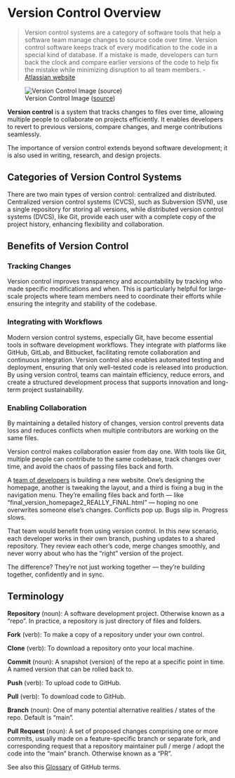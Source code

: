# Version Control Overview



> Version control systems are a category of software tools that help a software team manage changes to source code over time. Version control software keeps track of every modification to the code in a special kind of database. If a mistake is made, developers can turn back the clock and compare earlier versions of the code to help fix the mistake while minimizing disruption to all team members. - [Atlassian website](https://www.atlassian.com/git/tutorials/what-is-version-control)

![Version Control Image ([source](https://web.archive.org/web/20170216074720/https://www.atlassian.com/git/tutorials/what-is-version-control))](../images/version-control.png)

**Version control** is a system that tracks changes to files over time, allowing multiple people to collaborate on projects efficiently. It enables developers to revert to previous versions, compare changes, and merge contributions seamlessly.

The importance of version control extends beyond software development; it is also used in writing, research, and design projects.


## Categories of Version Control Systems

There are two main types of version control: centralized and distributed. Centralized version control systems (CVCS), such as Subversion (SVN), use a single repository for storing all versions, while distributed version control systems (DVCS), like Git, provide each user with a complete copy of the project history, enhancing flexibility and collaboration.


## Benefits of Version Control

### Tracking Changes

Version control improves transparency and accountability by tracking who made specific modifications and when. This is particularly helpful for large-scale projects where team members need to coordinate their efforts while ensuring the integrity and stability of the codebase.

### Integrating with Workflows

Modern version control systems, especially Git, have become essential tools in software development workflows. They integrate with platforms like GitHub, GitLab, and Bitbucket, facilitating remote collaboration and continuous integration. Version control also enables automated testing and deployment, ensuring that only well-tested code is released into production. By using version control, teams can maintain efficiency, reduce errors, and create a structured development process that supports innovation and long-term project sustainability.

### Enabling Collaboration

By maintaining a detailed history of changes, version control prevents data loss and reduces conflicts when multiple contributors are working on the same files.

Version control makes collaboration easier from day one. With tools like Git, multiple people can contribute to the same codebase, track changes over time, and avoid the chaos of passing files back and forth.

:::{.callout-note title="Vignette: The Chaos Before Git"}
A [team of developers](../exercises/developer-team-collaboration/) is building a new website. One's designing the homepage, another is tweaking the layout, and a third is fixing a bug in the navigation menu. They're emailing files back and forth — like "final_version_homepage2_REALLY_FINAL.html" — hoping no one overwrites someone else's changes. Conflicts pop up. Bugs slip in. Progress slows.

That team would benefit from using version control. In this new scenario, each developer works in their own branch, pushing updates to a shared repository. They review each other's code, merge changes smoothly, and never worry about who has the “right” version of the project.

The difference? They're not just working together — they're building together, confidently and in sync.
:::

## Terminology

**Repository** (noun): A software development project. Otherwise known as a "repo". In practice, a repository is just directory of files and folders.

**Fork** (verb): To make a copy of a repository under your own control.

**Clone** (verb): To download a repository onto your local machine.

**Commit** (noun): A snapshot (version) of the repo at a specific point in time. A named version that can be rolled back to.

**Push** (verb): To upload code to GitHub.

**Pull** (verb): To download code to GitHub.

**Branch** (noun): One of many potential alternative realities / states of the repo. Default is "main".

**Pull Request** (noun): A set of proposed changes comprising one or more commits, usually made on a feature-specific branch or separate fork, and corresponding request that a repository maintainer pull / merge / adopt the code into the "main" branch. Otherwise known as a "PR".


See also this [Glossary](https://docs.github.com/en/get-started/learning-about-github/github-glossary) of GitHub terms.
